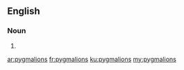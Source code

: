 ==English==

===Noun===
{{head|en|plural}}

# {{plural of|pygmalion|lang=en}}

[[ar:pygmalions]]
[[fr:pygmalions]]
[[ku:pygmalions]]
[[my:pygmalions]]